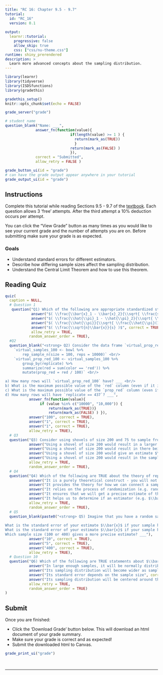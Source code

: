 ```yaml
---
title: "RC 16: Chapter 9.5 - 9.7"
tutorial:
  id: "RC_16"
  version: 0.1
  
output:
  learnr::tutorial:
    progressive: false
    allow_skip: true
    css: ["css/nu-theme.css"]
runtime: shiny_prerendered
description: >
  Learn more advanced concepts about the sampling distribution.
---
```


```r
library(learnr)
library(tidyverse)
library(ISDSfunctions)
library(gradethis)

gradethis_setup()
knitr::opts_chunk$set(echo = FALSE)
```


```r
grade_server("grade")
```

```r
# student name
question_blank("Name: ___",
              answer_fn(function(value){
                              if(length(value) >= 1 ) {
                                return(mark_as(TRUE))
                                }
                              return(mark_as(FALSE) )
                              }),
              correct = "Submitted",
              allow_retry = FALSE )
```

```r
grade_button_ui(id = "grade")
# can have the grade output appear anywhere in your tutorial
grade_output_ui(id = "grade")
```

## Instructions

Complete this tutorial while reading Sections 9.5 - 9.7 of the [textbook](https://nustat.github.io/intro-stat-data-sci/09-sampling-distributions.html). Each question allows 3 'free' attempts. After the third attempt a 10% deduction occurs per attempt.

You can click the "View Grade" button as many times as you would like to see your current grade and the number of attempts you are on. Before submitting make sure your grade is as expected.

### Goals

-   Understand standard errors for different estimators.
-   Describe how differing sample sizes affect the sampling distribution.
-   Understand the Central Limit Theorem and how to use this theorem.

## Reading Quiz

```r
quiz(
  caption = NULL,
  # Question 1
   question("Q1) Which of the following are appropriate standardized statistics? Select all that apply. Hint: use the info in Table 9.6.",
            answer("$( \\frac{\\bar{x}_1 - \\bar{x}_2}{\\sqrt{ \\frac{s^2_1}{n_1} +\\frac{s^2_2}{n_2} } })$", correct = TRUE),
            answer("$( \\frac{\\hat{\\pi}_1 - \\hat{\\pi}_2}{\\sqrt{ \\frac{s^2_1}{n_1} +\\frac{s^2_2}{n_2} } } )$"),
            answer("$( \\frac{\\hat{\\pi}}{\\sqrt{ \\frac{\\hat{\\pi}(1-\\hat{\\pi})}{n} } } )$", correct = TRUE),
            answer("$( \\frac{\\sqrt{n}\\bar{x}}{s} )$", correct = TRUE),
            allow_retry = TRUE,
           random_answer_order = TRUE),
  #Q2
  question_blank("<strong> Q2) Consider the data frame `virtual_prop_red_100` that results from the following lines of code: </strong> <br/>
    `virtual_samples_100 <- bowl %>%
        rep_sample_n(size = 100, reps = 10000)` <br/>
    `virtual_prop_red_100 <- virtual_samples_100 %>%
        group_by(replicate) %>%
        summarize(red = sum(color == 'red')) %>%
        mutate(prop_red = red / 100)` <br/>

a) How many rows will `virtual_prop_red_100` have? ___ <br/>
b) What is the maximum possible value of the `red` column (even if it is highly unlikely)? ___ <br/>
c) What is the maximum possible value of the `prop_red` column (even if it is highly unlikely)? ___ <br/>
d) How many rows will have `replicate == 437`? ___",
           answer_fn(function(value){
                if (value %in% c("10000", "10,000")) {
                    return(mark_as(TRUE))}
                    return(mark_as(FALSE) ) }),
           answer("100", correct = TRUE),
           answer("1", correct = TRUE),
           answer("1", correct = TRUE),
           allow_retry = TRUE), 
  # Q3
  question("Q3) Consider using shovels of size 200 and 75 to sample from the bowl of red and white balls. Which of the following are TRUE statements? Select all that apply.",
           answer("Using a shovel of size 200 would result in a larger standard error for proportions red, compared to using a shovel of size 75"),
           answer("Using a shovel of size 200 would result in there being more variation in estimates of proportion red, compared to using a shovel of size 75"),
           answer("Using a shovel of size 200 would give an estimate $\\hat{\\pi}$ that is likely to be closer to the true population parameter $\\pi$, compared to using a shovel of size 75", correct = TRUE),
           answer("Using a shovel of size 200 would result in the sampling distribution of $\\hat{\\pi}$ having a smaller standard deviation, compared to using a shovel of size 75", correct = TRUE),
           allow_retry = TRUE,
           random_answer_order = TRUE), 
  # Q4
  question("Q4) Which of the following are TRUE about the theory of repeated samples? Select all that apply.",
           answer("It is a purely theoretical construct - you will not observe repeated samples in real life", correct = TRUE),
           answer("It provides the theory for how we can connect a sample estimate to the population parameter we care about", correct = TRUE),
           answer("It relies on the process of randomization (e.g. random sampling)", correct = TRUE),
           answer("It ensures that we will get a precise estimate of the population parameter"),
           answer("It helps us to determine if an estimator (e.g. $\\bar{x}$ or $s^2$) is unbiased", correct = TRUE),
           allow_retry = TRUE,
           random_answer_order = TRUE), 
  # Q5
  question_blank(paste0("<strong> Q5) Imagine that you have a random sample of students who took the SAT in Illinois, and you find the average SAT Math score in your sample to be $\\bar{x}$ = 527 and the standard deviation of SAT Math scores to be 100. </strong> <br/>
  
What is the standard error of your estimate $\\bar{x}$ if your sample has 100 students? ___ <br/>
What is the standard error of your estimate $\\bar{x}$ if your sample has 400 students? ___ <br/>
Which sample size (100 or 400) gives a more precise estimate? ___"), 
           answer("10", correct = TRUE),
           answer("5", correct = TRUE),
           answer("400", correct = TRUE),
           allow_retry = TRUE),
  # Question 10
  question("Q6) Which of the following are TRUE statements about $\\bar{x}$? Select all that apply. ",
           answer("In large enough samples, it will be normally distributed, even if the underlying data is skewed", correct = TRUE),
           answer("Its sampling distribution will become wider as sample size increases"),
           answer("Its standard error depends on the sample size", correct = TRUE),
           answer("Its sampling distribution will be centered around the true population mean ($\\mu$)",correct=TRUE),
           allow_retry = TRUE,
           random_answer_order = TRUE)
)

```

## Submit

Once you are finished:

-   Click the 'Download Grade' button below. This will download an html document of your grade summary.
-   Make sure your grade is correct and as expected!
-   Submit the downloaded html to Canvas.

```r
grade_print_ui("grade")
```

<br>
<hr /> 
<br>

<!-- ```{r} -->
<!-- bootstrapPage( -->
<!--      div(style="display:inline-block",  -->
<!--          strong("Optional:") ), -->
<!--      div(style="display:inline-block", -->
<!--          print_ui("Print", label = "full reading check") ), -->
<!--      div(style="display:inline-block",  -->
<!--          p("for your own review and records.") )  -->
<!--      ) -->
<!-- ``` -->
<!-- <hr />  -->
